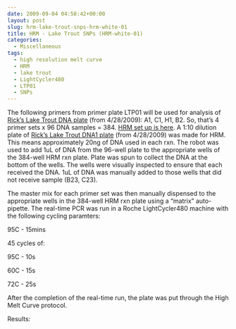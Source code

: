 ```yaml
---
date: 2009-09-04 04:58:42+00:00
layout: post
slug: hrm-lake-trout-snps-hrm-white-01
title: HRM - Lake Trout SNPs (HRM-white-01)
categories:
  - Miscellaneous
tags:
  - high resolution melt curve
  - HRM
  - lake trout
  - LightCycler480
  - LTP01
  - SNPs
---
```


The following primers from primer plate LTP01 will be used for analysis of [Rick's Lake Trout DNA plate](https://eagle.fish.washington.edu/Arabidopsis/Lake%20Trout%20DNA1%20Plate%2020090428.jpg) (from 4/28/2009): A1, C1, H1, B2. So, that's 4 primer sets x 96 DNA samples = 384. [HRM set up is here](http://eagle.fish.washington.edu/Arabidopsis/Notebook%20Workup%20Files/20090904-01.jpg). A 1:10 dilution plate of [Rick's Lake Trout DNA1 plate](http://eagle.fish.washington.edu/Arabidopsis/Lake%20Trout%20DNA1%20Plate%2020090428.jpg) (from 4/28/2009) was made for HRM. This means approximately 20ng of DNA used in each rxn. The robot was used to add 1uL of DNA from the 96-well plate to the appropriate wells of the 384-well HRM rxn plate. Plate was spun to collect the DNA at the bottom of the wells. The wells were visually inspected to ensure that each received the DNA. 1uL of DNA was manually added to those wells that did not receive sample (B23, C23).

The master mix for each primer set was then manually dispensed to the appropriate wells in the 384-well HRM rxn plate using a "matrix" auto-pipette. The real-time PCR was run in a Roche LightCycler480 machine with the following cycling paramters:

95C - 15mins

45 cycles of:

95C - 10s

60C - 15s

72C - 25s

After the completion of the real-time run, the plate was put through the High Melt Curve protocol.

Results:
